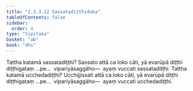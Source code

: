 ```yaml
---
title: "2.3.3.12 Sassatadiṭṭhiduka"
tableOfContents: false
sidebar:
  order: 4
type: "tipitaka"
basket: "ab"
book: "dhs"
---
```



<DynamicBreadcrumb />

<Division number="1322" book="dhs">

<Paragraph number="2027" book="dhs">
Tattha katamā sassatadiṭṭhi? Sassato attā ca loko cāti, yā evarūpā diṭṭhi diṭṭhigataṃ …pe…  vipariyāsaggāho—  ayaṃ vuccati sassatadiṭṭhi.
</Paragraph>

</Division>
<Division number="1323" book="dhs">

<Paragraph number="2028" book="dhs">
Tattha katamā ucchedadiṭṭhi? Ucchijjissati attā ca loko cāti, yā evarūpā diṭṭhi diṭṭhigataṃ …pe…  vipariyāsaggāho—  ayaṃ vuccati ucchedadiṭṭhi.
</Paragraph>
</Division>